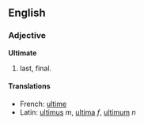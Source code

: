 ==English==

===Adjective===
'''Ultimate'''

# last, final.

====Translations====
*French: [[ultime]]
*Latin: [[ultimus]] ''m'', [[ultima]] ''f'', [[ultimum]] ''n''